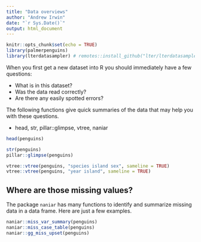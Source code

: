 ```yaml
---
title: "Data overviews"
author: "Andrew Irwin"
date: "`r Sys.Date()`"
output: html_document
---
```


```r
knitr::opts_chunk$set(echo = TRUE)
library(palmerpenguins)
library(lterdatasampler) # remotes::install_github("lter/lterdatasampler")
```

When you first get a new dataset into R you should immediately have a few questions: 

* What is in this dataset?
* Was the data read correctly?
* Are there any easily spotted errors?

The following functions give quick summaries of the data that may help you with these questions.

* head, str, pillar::glimpse, vtree, naniar

```r
head(penguins)
```

```r
str(penguins)
pillar::glimpse(penguins)
```




```r
vtree::vtree(penguins, "species island sex", sameline = TRUE)
vtree::vtree(penguins, "year island", sameline = TRUE)
```

## Where are those missing values?

The package `naniar` has many functions to identify and summarize missing data in a data frame. Here are just a few examples.

```r
naniar::miss_var_summary(penguins)
naniar::miss_case_table(penguins)
naniar::gg_miss_upset(penguins)
```


